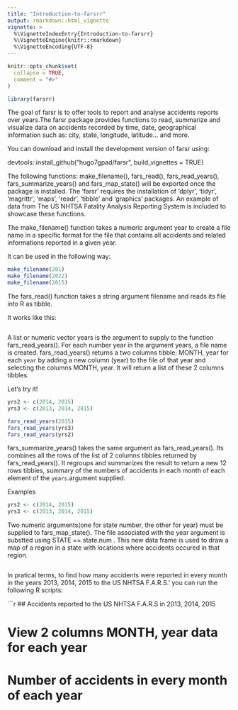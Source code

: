 ```yaml
---
title: "Introduction-to-farsrr"
output: rmarkdown::html_vignette
vignette: >
  %\VignetteIndexEntry{Introduction-to-farsrr}
  %\VignetteEngine{knitr::rmarkdown}
  %\VignetteEncoding{UTF-8}
---
```


```r
knitr::opts_chunk$set(
  collapse = TRUE,
  comment = "#>"
)
```

```r
library(farsrr)
```


The goal of farsr is to offer tools to report and analyse accidents
reports over years.The farsr package provides functions to read,
summarize and visualize data on accidents recorded by time, date,
geographical information such as: city, state, longitude, latitude… and
more.

You can download and install the development version of farsr using:

  devtools::install_github("hugo7gpad/farsr", build_vignettes = TRUE)


The following functions: make_filename(), fars_read(), fars_read_years(),
fars_summarize_years() and fars_map_state() will be exported once the package is installed.  The 'farsr' requires the installation of
'dplyr', 'tidyr', 'magrittr', 'maps', 'readr', 'tibble' and 'graphics' packages.
An example of data from The US NHTSA Fatality Analysis Reporting System is
included to showcase these functions.

The make_filename() function takes a numeric argument year to create a file name in a specific format for the file that contains all accidents and  related informations reported in a given year.

It can be used in the following way:

```r
make_filename(201)
make_filename(2022)
make_filename(2015)
```



The fars_read() function takes a string argument filename and reads its file into R as tibble.

It works like this:

```r

```



A list or numeric vector years is the argument to supply to the function fars_read_years(). For each number year in the argument years, a file name is created. fars_read_years() returns a two columns tibble: MONTH, year for each
`year` by adding a new column (year) to the file of that year and selecting the columns MONTH, year. It will return a list of these 2 columns tibbles.

Let's try it!

```r
yrs2 <- c(2014, 2015)
yrs3 <- c(2013, 2014, 2015)

fars_read_years(2015)
fars_read_years(yrs3)
fars_read_years(yrs2)
```



fars_summarize_years() takes the same argument as fars_read_years(). Its combines all the rows of the list of 2 columns tibbles returned by fars_read_years(). It regroups and summarizes the result to return a new 12 rows tibbles, summary of the numbers of accidents in each month of each element of the `years`.argument supplied.

Examples

```r
yrs2 <- c(2014, 2015)
yrs3 <- c(2013, 2014, 2015)


```



Two numeric arguments(one for state number, the other for year) must be supplied to fars_map_state(). The file associated with the year argument is substted using STATE == state.num . This new data frame is used to draw a map of a region in a state with locations where accidents occured in that region.

```r

```


In pratical terms, to find how many accidents were reported in every month in the years 2013, 2014, 2015 to the US NHTSA F.A.R.S.' you can run the following R scripts:

```r
## Accidents reported to the US NHTSA F.A.R.S in 2013, 2014, 2015


# View 2 columns MONTH, year data for each year


# Number of accidents in every month of each year



